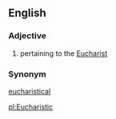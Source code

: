 ==English==
===Adjective===
#pertaining to the [[Eucharist]]
===Synonym===
[[eucharistical]]

[[pl:Eucharistic]]
